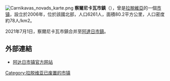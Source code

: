 [[File:Carnikavas_novads_karte.png|right]]
'''察爾尼卡瓦市鎮'''（{{lang-lv|Carnikavas novads}}），曾是[[拉脫維亞|拉脫維亞]]的一個[[拉脫維亞行政區劃|市镇]]，設立於2006年，位於該國北部，人口6261人，面積80.2平方公里，人口密度約78人/km2。

2021年7月1日，察爾尼卡瓦市鎮合并至[[阿達日市鎮|阿達日市鎮]]。

==外部連結==
* [https://www.adazi.lv/ 阿达日市镇官方网站] {{Wayback|url=https://www.adazi.lv/ |date=20210506003138 }} {{lv}} {{en}}

{{Latvia-geo-stub}}
[[Category:拉脱维亚已废置的市镇|Category:拉脱维亚已废置的市镇]]